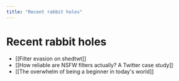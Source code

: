 ```yaml
---
title: "Recent rabbit holes"
---
```


# Recent rabbit holes
- [[Filter evasion on shedtwt]]
- [[How reliable are NSFW filters actually? A Twitter case study]]
- [[The overwhelm of being a beginner in today's world]]

